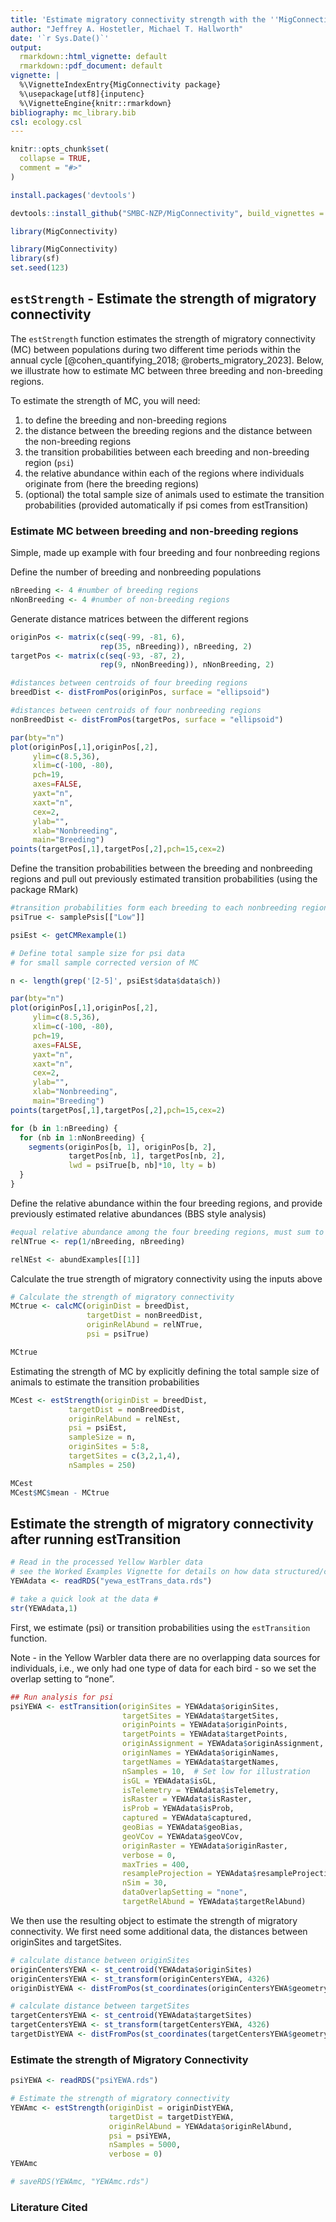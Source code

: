 ```yaml
---
title: 'Estimate migratory connectivity strength with the ''MigConnectivity'' package'
author: "Jeffrey A. Hostetler, Michael T. Hallworth"
date: '`r Sys.Date()`'
output:
  rmarkdown::html_vignette: default
  rmarkdown::pdf_document: default
vignette: |
  %\VignetteIndexEntry{MigConnectivity package}
  %\usepackage[utf8]{inputenc}
  %\VignetteEngine{knitr::rmarkdown}
bibliography: mc_library.bib 
csl: ecology.csl
---
```


```r
knitr::opts_chunk$set(
  collapse = TRUE,
  comment = "#>"
)
```

```r
install.packages('devtools')

devtools::install_github("SMBC-NZP/MigConnectivity", build_vignettes = TRUE)

library(MigConnectivity)
```

```r
library(MigConnectivity)
library(sf)
set.seed(123)
```

## `estStrength` - Estimate the strength of migratory connectivity 

The <code>estStrength</code> function estimates the strength of migratory connectivity (MC) between populations during two different time periods within the annual cycle [@cohen_quantifying_2018; @roberts_migratory_2023]. Below, we illustrate how to estimate MC between three breeding and non-breeding regions. 

To estimate the strength of MC, you will need:   

1. to define the breeding and non-breeding regions  
1. the distance between the breeding regions and the distance between the non-breeding regions  
1. the transition probabilities between each breeding and non-breeding region (`psi`)  
1. the relative abundance within each of the regions where individuals originate from (here the breeding regions)
1. (optional) the total sample size of animals used to estimate the transition probabilities (provided automatically if psi comes from estTransition)


### Estimate MC between breeding and non-breeding regions

Simple, made up example with four breeding and four nonbreeding regions

Define the number of breeding and nonbreeding populations

```r
nBreeding <- 4 #number of breeding regions
nNonBreeding <- 4 #number of non-breeding regions
```

Generate distance matrices between the different regions
```r
originPos <- matrix(c(seq(-99, -81, 6),
                    rep(35, nBreeding)), nBreeding, 2)
targetPos <- matrix(c(seq(-93, -87, 2),
                    rep(9, nNonBreeding)), nNonBreeding, 2)

#distances between centroids of four breeding regions
breedDist <- distFromPos(originPos, surface = "ellipsoid")

#distances between centroids of four nonbreeding regions
nonBreedDist <- distFromPos(targetPos, surface = "ellipsoid")
```

```r
par(bty="n")
plot(originPos[,1],originPos[,2],
     ylim=c(8.5,36),
     xlim=c(-100, -80),
     pch=19,
     axes=FALSE,
     yaxt="n",
     xaxt="n",
     cex=2,
     ylab="",
     xlab="Nonbreeding",
     main="Breeding")
points(targetPos[,1],targetPos[,2],pch=15,cex=2)
```  

Define the transition probabilities between the breeding and nonbreeding regions
and pull out previously estimated transition probabilities (using the package RMark)
```r
#transition probabilities form each breeding to each nonbreeding region
psiTrue <- samplePsis[["Low"]]

psiEst <- getCMRexample(1)

# Define total sample size for psi data 
# for small sample corrected version of MC 

n <- length(grep('[2-5]', psiEst$data$data$ch))

```
```r
par(bty="n")
plot(originPos[,1],originPos[,2],
     ylim=c(8.5,36),
     xlim=c(-100, -80),
     pch=19,
     axes=FALSE,
     yaxt="n",
     xaxt="n",
     cex=2,
     ylab="",
     xlab="Nonbreeding",
     main="Breeding")
points(targetPos[,1],targetPos[,2],pch=15,cex=2)

for (b in 1:nBreeding) {
  for (nb in 1:nNonBreeding) {
    segments(originPos[b, 1], originPos[b, 2], 
             targetPos[nb, 1], targetPos[nb, 2],
             lwd = psiTrue[b, nb]*10, lty = b)
  }
}
```  

Define the relative abundance within the four breeding regions, and provide 
previously estimated relative abundances (BBS style analysis)
```r
#equal relative abundance among the four breeding regions, must sum to 1                      
relNTrue <- rep(1/nBreeding, nBreeding) 

relNEst <- abundExamples[[1]]

```
Calculate the true strength of migratory connectivity using the inputs above
```r
# Calculate the strength of migratory connectivity 
MCtrue <- calcMC(originDist = breedDist,
                 targetDist = nonBreedDist,
                 originRelAbund = relNTrue,
                 psi = psiTrue)

```

```r
MCtrue
```
Estimating the strength of MC by explicitly defining the total sample size of animals to estimate the transition probabilities

```r
MCest <- estStrength(originDist = breedDist,
             targetDist = nonBreedDist,
             originRelAbund = relNEst, 
             psi = psiEst,
             sampleSize = n,
             originSites = 5:8, 
             targetSites = c(3,2,1,4),
             nSamples = 250)
```
```r
MCest
MCest$MC$mean - MCtrue
```

## Estimate the strength of migratory connectivity after running estTransition 

```r
# Read in the processed Yellow Warbler data 
# see the Worked Examples Vignette for details on how data structured/created
YEWAdata <- readRDS("yewa_estTrans_data.rds")

# take a quick look at the data # 
str(YEWAdata,1)
```

First, we estimate (psi) or transition probabilities using the `estTransition` function.

Note - in the Yellow Warbler data there are no overlapping data sources for individuals, i.e., we only had 
one type of data for each bird - so we set the overlap setting to “none”.

```r
## Run analysis for psi
psiYEWA <- estTransition(originSites = YEWAdata$originSites,
                         targetSites = YEWAdata$targetSites,
                         originPoints = YEWAdata$originPoints,
                         targetPoints = YEWAdata$targetPoints,
                         originAssignment = YEWAdata$originAssignment,
                         originNames = YEWAdata$originNames,
                         targetNames = YEWAdata$targetNames,
                         nSamples = 10,  # Set low for illustration
                         isGL = YEWAdata$isGL,
                         isTelemetry = YEWAdata$isTelemetry,
                         isRaster = YEWAdata$isRaster,
                         isProb = YEWAdata$isProb,
                         captured = YEWAdata$captured,
                         geoBias = YEWAdata$geoBias,
                         geoVCov = YEWAdata$geoVCov,
                         originRaster = YEWAdata$originRaster,
                         verbose = 0, 
                         maxTries = 400,
                         resampleProjection = YEWAdata$resampleProjection,
                         nSim = 30, 
                         dataOverlapSetting = "none",
                         targetRelAbund = YEWAdata$targetRelAbund)
```

We then use the resulting object to estimate the strength of migratory connectivity. We first need some additional data, the distances between originSites and targetSites. 

```r
# calculate distance between originSites
originCentersYEWA <- st_centroid(YEWAdata$originSites)
originCentersYEWA <- st_transform(originCentersYEWA, 4326)
originDistYEWA <- distFromPos(st_coordinates(originCentersYEWA$geometry))

# calculate distance between targetSites 
targetCentersYEWA <- st_centroid(YEWAdata$targetSites)
targetCentersYEWA <- st_transform(targetCentersYEWA, 4326)
targetDistYEWA <- distFromPos(st_coordinates(targetCentersYEWA$geometry))
```

### Estimate the strength of Migratory Connectivity 

```r
psiYEWA <- readRDS("psiYEWA.rds")
```


```r
# Estimate the strength of migratory connectivity
YEWAmc <- estStrength(originDist = originDistYEWA,
                      targetDist = targetDistYEWA,
                      originRelAbund = YEWAdata$originRelAbund,
                      psi = psiYEWA,
                      nSamples = 5000,
                      verbose = 0)
YEWAmc
```

```r
# saveRDS(YEWAmc, "YEWAmc.rds")
```

### Literature Cited

<div id="refs"></div>

